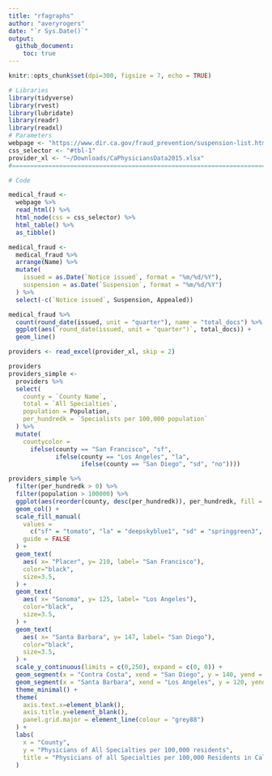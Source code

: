 ```yaml
---
title: "rfagraphs"
author: "averyrogers"
date: "`r Sys.Date()`"
output: 
  github_document:
    toc: true
---
```


```r
knitr::opts_chunk$set(dpi=300, figsize = 7, echo = TRUE)
```

```r
# Libraries
library(tidyverse)
library(rvest)
library(lubridate)
library(readr)
library(readxl)
# Parameters
webpage <- "https://www.dir.ca.gov/fraud_prevention/suspension-list.htm"
css_selector <- "#tbl-1"
provider_xl <- "~/Downloads/CaPhysiciansData2015.xlsx"
#===============================================================================

# Code
```

```r
medical_fraud <-
  webpage %>% 
  read_html() %>% 
  html_node(css = css_selector) %>% 
  html_table() %>% 
  as_tibble()

medical_fraud <-
  medical_fraud %>% 
  arrange(Name) %>% 
  mutate(
    issued = as.Date(`Notice issued`, format = "%m/%d/%Y"), 
    suspension = as.Date(`Suspension`, format = "%m/%d/%Y")
  ) %>% 
  select(-c(`Notice issued`, Suspension, Appealed))
```


```r
medical_fraud %>% 
  count(round_date(issued, unit = "quarter"), name = "total_docs") %>% 
  ggplot(aes(`round_date(issued, unit = "quarter")`, total_docs)) +
  geom_line()
```

```r
providers <- read_excel(provider_xl, skip = 2)

providers
providers_simple <- 
  providers %>% 
  select(
    county = `County Name`, 
    total = `All Specialties`, 
    population = Population, 
    per_hundredk = `Specialists per 100,000 population`
  ) %>% 
  mutate(
    countycolor =
      ifelse(county == "San Francisco", "sf", 
             ifelse(county == "Los Angeles", "la", 
                    ifelse(county == "San Diego", "sd", "no")))) 

providers_simple %>% 
  filter(per_hundredk > 0) %>% 
  filter(population > 100000) %>% 
  ggplot(aes(reorder(county, desc(per_hundredk)), per_hundredk, fill = countycolor)) +
  geom_col() +
  scale_fill_manual(
    values = 
      c("sf" = "tomato", "la" = "deepskyblue1", "sd" = "springgreen3", "no" = "gray70"), 
    guide = FALSE 
  ) +
  geom_text(
    aes( x= "Placer", y= 210, label= "San Francisco"),
    color="black", 
    size=3.5, 
  ) +
  geom_text(
    aes( x= "Sonoma", y= 125, label= "Los Angeles"),
    color="black", 
    size=3.5, 
  ) +
  geom_text(
    aes( x= "Santa Barbara", y= 147, label= "San Diego"),
    color="black", 
    size=3.5, 
  ) +
  scale_y_continuous(limits = c(0,250), expand = c(0, 0)) +
  geom_segment(x = "Contra Costa", xend = "San Diego", y = 140, yend = 117, size = .2) +
  geom_segment(x = "Santa Barbara", xend = "Los Angeles", y = 120, yend = 112, size = .2) +
  theme_minimal() +
  theme(
    axis.text.x=element_blank(),
    axis.title.y=element_blank(),
    panel.grid.major = element_line(colour = "grey88")
  ) +
  labs(
    x = "County", 
    y = "Physicians of All Specialties per 100,000 residents", 
    title = "Physicians of all Specialties per 100,000 Residents in California Counties, 2015"
  )
  
```


